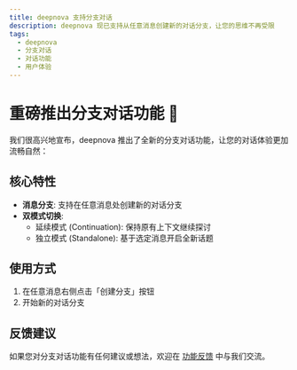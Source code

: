```yaml
---
title: deepnova 支持分支对话
description: deepnova 现已支持从任意消息创建新的对话分支，让您的思维不再受限
tags:
  - deepnova
  - 分支对话
  - 对话功能
  - 用户体验
---
```


# 重磅推出分支对话功能 🎉

我们很高兴地宣布，deepnova 推出了全新的分支对话功能，让您的对话体验更加流畅自然：

## 核心特性

- **消息分支**: 支持在任意消息处创建新的对话分支
- **双模式切换**:
  - 延续模式 (Continuation): 保持原有上下文继续探讨
  - 独立模式 (Standalone): 基于选定消息开启全新话题

## 使用方式

1. 在任意消息右侧点击「创建分支」按钮
2. 开始新的对话分支

## 反馈建议

如果您对分支对话功能有任何建议或想法，欢迎在 [功能反馈](https://github.com/lobehub/lobe-chat/discussions) 中与我们交流。
